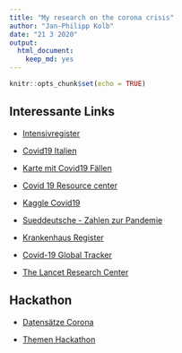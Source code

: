 ```yaml
---
title: "My research on the corona crisis"
author: "Jan-Philipp Kolb"
date: "21 3 2020"
output: 
  html_document: 
    keep_md: yes
---
```


```r
knitr::opts_chunk$set(echo = TRUE)
```

## Interessante Links

- [Intensivregister](https://www.divi.de/register/intensivregister?view=items)

- [Covid19 Italien](https://github.com/pcm-dpc/COVID-19)

- [Karte mit Covid19 Fällen](https://npgeo-corona-npgeo-de.hub.arcgis.com/)

- [Covid 19 Resource center](https://www.thelancet.com/coronavirus)

- [Kaggle Covid19](https://www.kaggle.com/allen-institute-for-ai/CORD-19-research-challenge/tasks)

- [Sueddeutsche - Zahlen zur Pandemie](https://www.sueddeutsche.de/wissen/coronavirus-zahlen-daten-1.4844448)

- [Krankenhaus Register](https://www.divi.de/register/intensivregister?view=items)

- [Covid-19 Global Tracker](https://www.perapera.ai/watch/topic/covid19/tab/de?t=en)

- [The Lancet Research Center](https://www.thelancet.com/coronavirus)

## Hackathon

- [Datensätze Corona](https://docs.google.com/spreadsheets/d/13la9BFcPUeZKnx6amfwogzmhcNxtF_ouBiV6aOpDHFM/edit#gid=0)

- [Themen Hackathon](https://airtable.com/shrs71ccUVKyvLlUA/tbl6Br4W3IyPGk1jt/viw7AlEju6qFtXJqL?blocks=hide)

